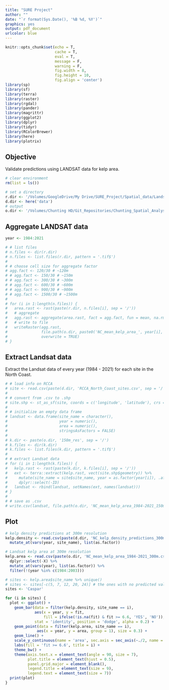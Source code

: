 ```yaml
---
title: "SURE Project"
author: ""
date: "`r format(Sys.Date(), '%B %d, %Y')`"
graphics: yes
output: pdf_document
urlcolor: blue
---
```


```r
knitr::opts_chunk$set(echo = T,
                      cache = T,
                      eval = T,
                      message = F,
                      warning = F,
                      fig.width = 8,
                      fig.height = 10,
                      fig.align = 'center')
library(sp)
library(sf)
library(terra)
library(raster)
library(rgdal)
library(pander)
library(magrittr)
library(ggplot2)
library(dplyr)
library(tidyr)
library(RColorBrewer)
library(here)
library(plotrix)
```

## Objective

Validate predictions using LANDSAT data for kelp area.

```r
# clear environment
rm(list = ls())

# set a directory
r.dir <- '/Volumes/GoogleDrive/My Drive/SURE_Project/Spatial_data/Landsat_rasters'
d.dir <- here('data')
# output
o.dir <- '/Volumes/Chunting HD/Git_Repositories/Chunting_Spatial_Analyses/spatial_data/Landsat_rasters'
```

## Aggregate LANDSAT data

```r
year <- 1984:2021

# # list files
# n.files <- dir(r.dir)
# n.files <- list.files(r.dir, pattern = '.tif$')
# 
# # choose cell size for aggregate factor
# agg.fact <- 120/30 # ~120m
# # agg.fact <- 150/30 # ~150m
# # agg.fact <- 300/30 # ~300m
# # agg.fact <- 600/30 # ~600m
# # agg.fact <- 900/30 # ~900m
# # agg.fact <- 1500/30 # ~1500m
# 
# for (i in 1:length(n.files)) {
#   area.rast <- rast(paste(r.dir, n.files[i], sep = '/'))
#   # aggregate
#   agg.rast <- aggregate(area.rast, fact = agg.fact, fun = mean, na.rm = TRUE)
#   # write to file
#   writeRaster(agg.rast,
#               file.path(o.dir, paste0('NC_mean_kelp_area_', year[i], '_120m.tif')),
#               overwrite = TRUE)
# }
```


## Extract Landsat data 

Extract the Landsat data of every year (1984 - 2021) for each site in the North Coast.

```r
# # load info on RCCA
# site <- read.csv(paste(d.dir, 'RCCA_North_Coast_sites.csv', sep = '/'))
# 
# # convert from .csv to .shp
# site.shp <- st_as_sf(site, coords = c('longitude', 'latitude'), crs = 'EPSG:4326')
# 
# # initialize an empty data frame
# landsat <- data.frame(site_name = character(), 
#                       year = numeric(),
#                       area = numeric(),
#                       stringsAsFactors = FALSE)
# 
# k.dir <- paste(o.dir, '150m_res', sep = '/')
# k.files <- dir(k.dir)
# k.files <- list.files(k.dir, pattern = '.tif$')
# 
# # extract Landsat data
# for (i in 1:length(k.files)) {
#   kelp.rast <- rast(paste(k.dir, k.files[i], sep = '/'))
#   ext <- terra::extract(kelp.rast, vect(site.shp$geometry)) %>%
#     mutate(site_name = site$site_name, year = as.factor(year[i]), .after = ID) %>%
#     dplyr::select(-ID)
#   landsat <- rbind(landsat, setNames(ext, names(landsat)))
# }
# 
# # save as .csv
# write.csv(landsat, file.path(o.dir, 'NC_mean_kelp_area_1984-2021_150m.csv'))
```

## Plot

```r
# kelp density predictions at 300m resolution
kelp.density <- read.csv(paste(d.dir, 'NC_kelp_density_predictions_300m.csv', sep ='/')) %>%
  mutate_at(vars(year, site_name), list(as.factor)) 

# Landsat kelp area at 300m resolution
kelp.area <- read.csv(paste(o.dir, 'NC_mean_kelp_area_1984-2021_300m.csv', sep = '/')) %>%
  dplyr::select(-X) %>%
  mutate_at(vars(year), list(as.factor)) %>%
  filter(!(year %in% c(1984:2003)))

# sites <- kelp.area$site_name %>% unique()
# sites <- sites[-c(5, 7, 12, 20, 24)] # the ones with no predicted values
sites <- 'Caspar'

for (i in sites) {
  plot <- ggplot() + 
    geom_bar(data = filter(kelp.density, site_name == i),
             aes(x = year, y = fit,
                 fill = ifelse(!is.na(fit) & fit >= 6.6, 'YES', 'NO')),
             stat = 'identity', position = 'dodge', alpha = 0.2) + 
    geom_point(data = filter(kelp.area, site_name == i),
              aes(x = year, y = area, group = 1), size = 0.3) + 
    geom_line() + 
    scale_y_continuous(name = 'area', sec.axis = sec_axis(~./2, name = 'fit')) + 
    labs(fill = 'fit >= 6.6', title = i) + 
    theme_bw() + 
    theme(axis.text.x = element_text(angle = 90, size = 7),
          plot.title = element_text(hjust = 0.5),
          panel.grid.major = element_blank(),
          legend.title = element_text(size = 9),
          legend.text = element_text(size = 7))
  print(plot)
}
```







